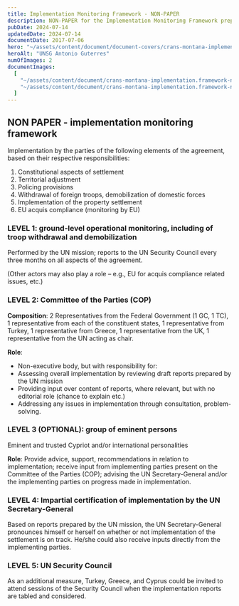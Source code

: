 ```yaml
---
title: Implementation Monitoring Framework - NON-PAPER
description: NON-PAPER for the Implementation Monitoring Framework prepared by the UNSG
pubDate: 2024-07-14
updatedDate: 2024-07-14
documentDate: 2017-07-06
hero: "~/assets/content/document/document-covers/crans-montana-implementation-framework-non-paper.jpg"
heroAlt: "UNSG Antonio Guterres"
numOfImages: 2
documentImages:
  [
    "~/assets/content/document/crans-montana-implementation.framework-non-paper-1.JPG",
    "~/assets/content/document/crans-montana-implementation.framework-non-paper-2.JPG",
  ]
---
```


## NON PAPER - implementation monitoring framework

Implementation by the parties of the following elements of the agreement, based on their respective responsibilities:

1. Constitutional aspects of settlement
2. Territorial adjustment
3. Policing provisions
4. Withdrawal of foreign troops, demobilization of domestic forces
5. Implementation of the property settlement
6. EU acquis compliance (monitoring by EU)

### LEVEL 1: ground-level operational monitoring, including of troop withdrawal and demobilization

Performed by the UN mission; reports to the UN Security Council every three months on all aspects of the agreement.

(Other actors may also play a role – e.g., EU for acquis compliance related issues, etc.)

### LEVEL 2: Committee of the Parties (COP)

**Composition**: 2 Representatives from the Federal Government (1 GC, 1 TC), 1 representative from each of the constituent states, 1 representative from Turkey, 1 representative from Greece, 1 representative from the UK, 1 representative from the UN acting as chair.

**Role**:

- Non-executive body, but with responsibility for:
- Assessing overall implementation by reviewing draft reports prepared by the UN mission
- Providing input over content of reports, where relevant, but with no editorial role (chance to explain etc.)
- Addressing any issues in implementation through consultation, problem-solving.

### LEVEL 3 (OPTIONAL): group of eminent persons

Eminent and trusted Cypriot and/or international personalities

**Role**: Provide advice, support, recommendations in relation to implementation; receive input from implementing parties present on the Committee of the Parties (COP); advising the UN Secretary-General and/or the implementing parties on progress made in implementation.

### LEVEL 4: Impartial certification of implementation by the UN Secretary-General

Based on reports prepared by the UN mission, the UN Secretary-General pronounces himself or herself on whether or not implementation of the settlement is on track. He/she could also receive inputs directly from the implementing parties.

### LEVEL 5: UN Security Council

As an additional measure, Turkey, Greece, and Cyprus could be invited to attend sessions of the Security Council when the implementation reports are tabled and considered.
